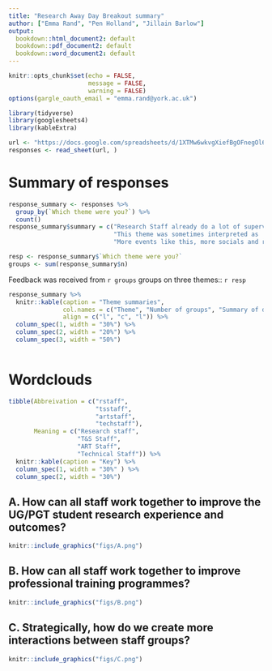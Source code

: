 ```yaml
---
title: "Research Away Day Breakout summary"
author: ["Emma Rand", "Pen Holland", "Jillain Barlow"]
output:
  bookdown::html_document2: default
  bookdown::pdf_document2: default
  bookdown::word_document2: default
---
```


```r
knitr::opts_chunk$set(echo = FALSE,
                      message = FALSE,
                      warning = FALSE)
options(gargle_oauth_email = "emma.rand@york.ac.uk")
```

```r
library(tidyverse)
library(googlesheets4)
library(kableExtra)
```

```r
url <- "https://docs.google.com/spreadsheets/d/1XTMw6wkvgXiefBgOFnegOl6XBLUNFZBSbx1qqo9hwu8/edit?resourcekey#gid=95266269"
responses <- read_sheet(url, )
```
# Summary of responses


```r
response_summary <- responses %>% 
  group_by(`Which theme were you?`) %>%
  count()  
response_summary$summary = c("Research Staff already do a lot of supervison on behalf of their PIs. Make this 'official' to recognise post-doc contribution, provide training in supervision and info about ug degree programmes and esp projects, send student feedback to research staff supervisors. More advice of use of teaching facilities for projects. Possible bulk training in lab techniques for project students. Requires PI support. Requests for training in R/bioinformatics for post-docs to faciliate project supervison in these areas. Requests for systems/event to link up T&S and Reaseach staff -  database? More events like this. Recognise different models of co-supervision. Praise for new studentship scheme - expand, help with identifying funding sources for post-docs wishing to offer summer placments. Document ug contributions research.",
                             "This theme was sometimes interpreted as 'what training do our post-docs want'. Bioinformatics, programming, practical demos of advanced techniques, bespoke training. Other suggestions were to increase the events like this where staff mix and an increase in phd student-led and post-doc-led events; have a system to help people find each other/key skills. post-docs could/would like be invloved in training delivery but need PI support and recognition. ",
                             "More events like this, more socials and research events that 'force' people to mix. Buddy system? Shadowing in both both directions? Meet ups of all sci comms ug project staff and students Put post events in departmental calender, rebadge as socials with posters? More structured events for technical staff. Pump priming to promote interaction (1-2k for across-staff projects). Expand summer studentship programme with 1 or 2 projects dedicated to staff group collaborations.. One suggestion that T&S staff should run ART staff projects")
```

```r
resp <- response_summary$`Which theme were you?`
groups <- sum(response_summary$n)
```

Feedback was received from `r groups` groups on three themes:: `r resp`   




```r
response_summary %>% 
  knitr::kable(caption = "Theme summaries",
               col.names = c("Theme", "Number of groups", "Summary of discussion"),
               align = c("l", "c", "l")) %>% 
  column_spec(1, width = "30%") %>% 
  column_spec(2, width = "20%") %>% 
  column_spec(3, width = "50%") 
                        
```

# Wordclouds

```r
tibble(Abbreivation = c("rstaff",
                        "tsstaff",
                        "artstaff",
                        "techstaff"),
       Meaning = c("Research staff",
                   "T&S Staff",
                   "ART Staff",
                   "Technical Staff")) %>% 
  knitr::kable(caption = "Key") %>% 
  column_spec(1, width = "30%" ) %>% 
  column_spec(2, width = "30%")
```


## A. How can all staff work together to improve the UG/PGT student research experience and outcomes? {-}
```r
knitr::include_graphics("figs/A.png")
```


## B. How can all staff work together to improve professional training programmes?  {-}
```r
knitr::include_graphics("figs/B.png")
```

## C. Strategically, how do we create more interactions between staff groups?  {-}
```r
knitr::include_graphics("figs/C.png")
```



